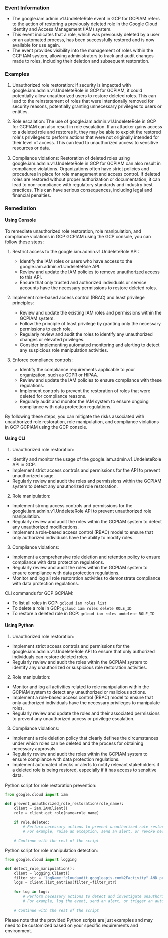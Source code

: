 
### Event Information

- The google.iam.admin.v1.UndeleteRole event in GCP for GCPIAM refers to the action of restoring a previously deleted role in the Google Cloud Identity and Access Management (IAM) system.
- This event indicates that a role, which was previously deleted by a user or an automated process, has been successfully restored and is now available for use again.
- The event provides visibility into the management of roles within the GCP IAM system, allowing administrators to track and audit changes made to roles, including their deletion and subsequent restoration.


### Examples

1. Unauthorized role restoration: If security is impacted with google.iam.admin.v1.UndeleteRole in GCP for GCPIAM, it could potentially allow unauthorized users to restore deleted roles. This can lead to the reinstatement of roles that were intentionally removed for security reasons, potentially granting unnecessary privileges to users or entities.

2. Role escalation: The use of google.iam.admin.v1.UndeleteRole in GCP for GCPIAM can also result in role escalation. If an attacker gains access to a deleted role and restores it, they may be able to exploit the restored role's privileges to perform actions that were not originally intended for their level of access. This can lead to unauthorized access to sensitive resources or data.

3. Compliance violations: Restoration of deleted roles using google.iam.admin.v1.UndeleteRole in GCP for GCPIAM can also result in compliance violations. Organizations often have strict policies and procedures in place for role management and access control. If deleted roles are restored without proper authorization or documentation, it can lead to non-compliance with regulatory standards and industry best practices. This can have serious consequences, including legal and financial penalties.

### Remediation

#### Using Console

To remediate unauthorized role restoration, role manipulation, and compliance violations in GCP GCPIAM using the GCP console, you can follow these steps:

1. Restrict access to the google.iam.admin.v1.UndeleteRole API:
   - Identify the IAM roles or users who have access to the google.iam.admin.v1.UndeleteRole API.
   - Review and update the IAM policies to remove unauthorized access to this API.
   - Ensure that only trusted and authorized individuals or service accounts have the necessary permissions to restore deleted roles.

2. Implement role-based access control (RBAC) and least privilege principles:
   - Review and update the existing IAM roles and permissions within the GCPIAM system.
   - Follow the principle of least privilege by granting only the necessary permissions to each role.
   - Regularly review and audit the roles to identify any unauthorized changes or elevated privileges.
   - Consider implementing automated monitoring and alerting to detect any suspicious role manipulation activities.

3. Enforce compliance controls:
   - Identify the compliance requirements applicable to your organization, such as GDPR or HIPAA.
   - Review and update the IAM policies to ensure compliance with these regulations.
   - Implement controls to prevent the restoration of roles that were deleted for compliance reasons.
   - Regularly audit and monitor the IAM system to ensure ongoing compliance with data protection regulations.

By following these steps, you can mitigate the risks associated with unauthorized role restoration, role manipulation, and compliance violations in GCP GCPIAM using the GCP console.

#### Using CLI

1. Unauthorized role restoration:
- Identify and monitor the usage of the google.iam.admin.v1.UndeleteRole API in GCP.
- Implement strict access controls and permissions for the API to prevent unauthorized usage.
- Regularly review and audit the roles and permissions within the GCPIAM system to detect any unauthorized role restoration.

2. Role manipulation:
- Implement strong access controls and permissions for the google.iam.admin.v1.UndeleteRole API to prevent unauthorized role manipulation.
- Regularly review and audit the roles within the GCPIAM system to detect any unauthorized modifications.
- Implement a role-based access control (RBAC) model to ensure that only authorized individuals have the ability to modify roles.

3. Compliance violations:
- Implement a comprehensive role deletion and retention policy to ensure compliance with data protection regulations.
- Regularly review and audit the roles within the GCPIAM system to ensure compliance with data protection regulations.
- Monitor and log all role restoration activities to demonstrate compliance with data protection regulations. 

CLI commands for GCP GCPIAM:
- To list all roles in GCP: `gcloud iam roles list`
- To delete a role in GCP: `gcloud iam roles delete ROLE_ID`
- To restore a deleted role in GCP: `gcloud iam roles undelete ROLE_ID`

#### Using Python

1. Unauthorized role restoration:
- Implement strict access controls and permissions for the google.iam.admin.v1.UndeleteRole API to ensure that only authorized individuals can restore deleted roles.
- Regularly review and audit the roles within the GCPIAM system to identify any unauthorized or suspicious role restoration activities.

2. Role manipulation:
- Monitor and log all activities related to role manipulation within the GCPIAM system to detect any unauthorized or malicious actions.
- Implement a role-based access control (RBAC) model to ensure that only authorized individuals have the necessary privileges to manipulate roles.
- Regularly review and update the roles and their associated permissions to prevent any unauthorized access or privilege escalation.

3. Compliance violations:
- Implement a role deletion policy that clearly defines the circumstances under which roles can be deleted and the process for obtaining necessary approvals.
- Regularly review and audit the roles within the GCPIAM system to ensure compliance with data protection regulations.
- Implement automated checks or alerts to notify relevant stakeholders if a deleted role is being restored, especially if it has access to sensitive data. 

Python script for role restoration prevention:
```python
from google.cloud import iam

def prevent_unauthorized_role_restoration(role_name):
    client = iam.IAMClient()
    role = client.get_role(name=role_name)
    
    if role.deleted:
        # Perform necessary actions to prevent unauthorized role restoration
        # For example, raise an exception, send an alert, or revoke necessary permissions
    
    # Continue with the rest of the script
```

Python script for role manipulation detection:
```python
from google.cloud import logging

def detect_role_manipulation():
    client = logging.Client()
    filter_str = 'logName:"cloudaudit.googleapis.com%2Factivity" AND protoPayload.methodName:"google.iam.admin.v1.UndeleteRole"'
    logs = client.list_entries(filter_=filter_str)
    
    for log in logs:
        # Perform necessary actions to detect and investigate unauthorized role manipulation
        # For example, log the event, send an alert, or trigger an automated response
    
    # Continue with the rest of the script
```

Please note that the provided Python scripts are just examples and may need to be customized based on your specific requirements and environment.

